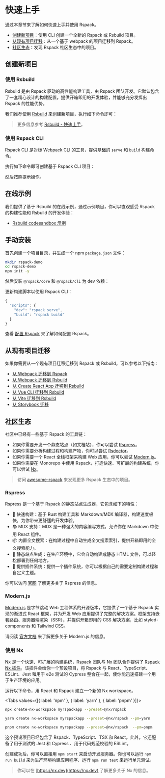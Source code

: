 
# 快速上手

通过本章节来了解如何快速上手并使用 Rspack。

- [创建新项目](#创建新项目)：使用 CLI 创建一个全新的 Rspack 或 Rsbuild 项目。
- [从现有项目迁移](#从现有项目迁移)：从一个基于 webpack 的项目迁移到 Rspack。
- [社区生态](#社区生态)：发现 Rspack 社区生态中的项目。

## 创建新项目

### 使用 Rsbuild

Rsbuild 是由 Rspack 驱动的高性能构建工具，由 Rspack 团队开发。它默认包含了一套精心设计的构建配置，提供开箱即用的开发体验，并能够充分发挥出 Rspack 的性能优势。

我们推荐使用 [Rsbuild](https://rsbuild.dev/) 来创建新项目，执行如下命令即可：

<PackageManagerTabs command="create rsbuild@latest" />

> 更多信息参考 [Rsbuild - 快速上手](https://rsbuild.dev/zh/guide/start/quick-start)。

### 使用 Rspack CLI

Rspack CLI 是对标 Webpack CLI 的工具，提供基础的 `serve` 和 `build` 构建命令。

执行如下命令即可创建基于 Rspack CLI 项目：

<PackageManagerTabs command="create rspack@latest" />

然后按照提示操作。

## 在线示例

我们提供了基于 Rsbuild 的在线示例，通过示例项目，你可以直观感受 Rspack 的构建性能和 Rsbuild 的开发体验：

- [Rsbuild codesandbox 示例](https://codesandbox.io/p/github/rspack-contrib/rsbuild-codesandbox-example)

## 手动安装

首先创建一个项目目录，并生成一个 npm `package.json` 文件：

```bash
mkdir rspack-demo
cd rspack-demo
npm init -y
```

然后安装 `@rspack/core` 和 `@rspack/cli` 为 dev 依赖：

<PackageManagerTabs command="add @rspack/core @rspack/cli -D" />

更新构建脚本以使用 Rspack CLI：

```js title="package.json"
{
  "scripts": {
    "dev": "rspack serve",
    "build": "rspack build"
  }
}
```

查看 [配置 Rspack](/config/index) 来了解如何配置 Rspack。

## 从现有项目迁移

如果你需要从一个现有项目迁移迁移到 Rspack 或 Rsbuild，可以参考以下指南：

- [从 Webpack 迁移到 Rspack](/guide/migration/webpack)
- [从 Webpack 迁移到 Rsbuild](https://rsbuild.dev/zh/guide/migration/webpack)
- [从 Create React App 迁移到 Rsbuild](https://rsbuild.dev/zh/guide/migration/cra)
- [从 Vue CLI 迁移到 Rsbuild](https://rsbuild.dev/zh/guide/migration/vue-cli)
- [从 Vite 迁移到 Rsbuild](https://rsbuild.dev/zh/guide/migration/vite)
- [从 Storybook 迁移](/guide/migration/storybook)

## 社区生态

社区中已经有一些基于 Rspack 的工具链：

- 如果你需要开发一个静态站点（如文档站），你可以尝试 [Rspress](https://rspress.dev)。
- 如果你需要分析构建过程和构建产物，你可以尝试 [Rsdoctor](https://rsdoctor.dev)。
- 如果你需要一个 React 全栈框架来构建 Web 应用，你可以尝试 [Modern.js](https://modernjs.dev/)。
- 如果你需要在 Monorepo 中使用 Rspack，打造快速、可扩展的构建系统，你可以尝试 [Nx](https://nx.dev)。

> 访问 [awesome-rspack](https://github.com/web-infra-dev/awesome-rspack) 来发现更多 Rspack 生态中的项目。

### Rspress

Rspress 是一个基于 Rspack 的静态站点生成器，它包含如下的特性：

- 🚀 快速构建：基于 Rust 构建工具和 Markdown/MDX 编译器，构建速度极快，为你带来更舒适的开发体验。
- 📚 MDX 支持：MDX 是一种强大的内容编写方式，允许你在 Markdown 中使用 React 组件。
- 📦 内置全文搜索：在构建过程中自动生成全文搜索索引，提供开箱即用的全文搜索能力。
- 🌈 静态站点生成：在生产环境中，它会自动构建成静态 HTML 文件，可以轻松部署到任何地方。
- 🔌 提供插件系统：提供一个插件系统，你可以根据自己的需要定制构建过程和自定义主题。

你可以访问 [官网](https://rspress.dev) 了解更多关于 Rspress 的信息。

### Modern.js

[Modern.js](https://modernjs.dev/) 是字节跳动 Web 工程体系的开源版本，它提供了一个基于 Rspack 实现的渐进式 React 框架，并为开发 Web 应用提供了完整的解决方案。框架支持嵌套路由、服务器端渲染（SSR），并提供开箱即用的 CSS 解决方案，比如 styled-components 和 Tailwind CSS。

请阅读 [官方文档](https://modernjs.dev/guides/get-started/introduction) 来了解更多关于 Modern.js 的信息。

### 使用 Nx

Nx 是一个快速、可扩展的构建系统，Rspack 团队与 Nx 团队合作提供了 [Rspack Nx 插件](https://www.npmjs.com/package/@nx/rspack)。该插件会给你一个预设项目，将 Rspack 与 React、TypeScript、ESLint、Jest 和用于 e2e 测试的 Cypress 整合在一起，使你能迅速搭建一个用于生产环境的应用。

运行以下命令，用 React 和 Rspack 建立一个新的 Nx workspace。

<Tabs values={[{ label: 'npm' }, { label: 'yarn' }, { label: 'pnpm' }]}>
  <Tab>

```sh
npx create-nx-workspace myrspackapp --preset=@nx/rspack
```

  </Tab>

  <Tab>

```sh
yarn create nx-workspace myrspackapp --preset=@nx/rspack --pm=yarn
```

  </Tab>

  <Tab>

```sh
pnpm create nx-workspace myrspackapp --preset=@nx/rspack  --pm=pnpm
```

  </Tab>
</Tabs>

这个预设项目已经包含了 Rspack、TypeScript、TSX 和 React。此外，它还配备了用于测试的 Jest 和 Cypress 、用于代码规范校验的 ESLint。

创建成功后，你可以直接用 `npm start` 来启动开发服务器。你也可以运行 `npm run build` 来为生产环境构建应用程序、运行 `npm run test` 来运行单元测试。

> 你可以在 [https://nx.dev](https://nx.dev) 了解更多关于 Nx 的信息。
